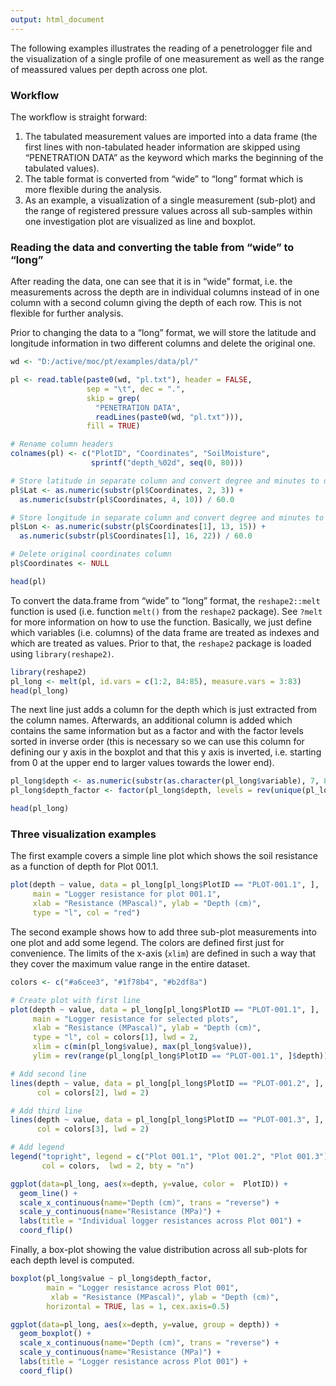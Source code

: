 ```yaml
---
output: html_document
---
```


The following examples illustrates the reading of a penetrologger file and the
visualization of a single profile of one measurement as well as the range of
meassured values per depth across one plot.

### Workflow

The workflow is straight forward:

1. The tabulated measurement values are imported into a data frame (the first lines with non-tabulated header information are skipped using "PENETRATION DATA" as the keyword which marks the beginning of the tabulated values).
2. The table format is converted from "wide" to "long" format which is more flexible during the analysis.
3. As an example, a visualization of a single measurement (sub-plot) and the range of registered pressure values across all sub-samples within one investigation plot are visualized as line and boxplot.


### Reading the data and converting the table from "wide" to "long"
After reading the data, one can see that it is in "wide" format, i.e. the measurements across the depth are in individual columns instead of in one column with a second column giving the depth of each row. This is not flexible for further analysis.

Prior to changing the data to a "long" format, we will store the latitude and longitude information in two different columns and delete the original one.

```r
wd <- "D:/active/moc/pt/examples/data/pl/"

pl <- read.table(paste0(wd, "pl.txt"), header = FALSE, 
                 sep = "\t", dec = ".", 
                 skip = grep(
                   "PENETRATION DATA",
                   readLines(paste0(wd, "pl.txt"))),
                 fill = TRUE)

# Rename column headers
colnames(pl) <- c("PlotID", "Coordinates", "SoilMoisture", 
                  sprintf("depth_%02d", seq(0, 80)))

# Store latitude in separate column and convert degree and minutes to decimal
pl$Lat <- as.numeric(substr(pl$Coordinates, 2, 3)) + 
  as.numeric(substr(pl$Coordinates, 4, 10)) / 60.0

# Store longitude in separate column and convert degree and minutes to decimal
pl$Lon <- as.numeric(substr(pl$Coordinates[1], 13, 15)) + 
  as.numeric(substr(pl$Coordinates[1], 16, 22)) / 60.0

# Delete original coordinates column
pl$Coordinates <- NULL

head(pl)
```

To convert the data.frame from "wide" to "long" format, the ``reshape2::melt`` function is used (i.e. function ``melt()`` from the ``reshape2`` package). See ``?melt`` for more information on how to use the function. Basically, we just define which variables (i.e. columns) of the data frame are treated as indexes and which are treated as values. Prior to that, the ``reshape2`` package is loaded using ``library(reshape2)``.

```r
library(reshape2)
pl_long <- melt(pl, id.vars = c(1:2, 84:85), measure.vars = 3:83)
head(pl_long)
```

The next line just adds a column for the depth which is just extracted from the column names. Afterwards, an additional column is added which contains the same information but as a factor and with the factor levels sorted in inverse order (this is necessary so we can use this column for defining our y axis in the boxplot and that this y axis is inverted, i.e. starting from 0 at the upper end to larger values towards the lower end).

```r
pl_long$depth <- as.numeric(substr(as.character(pl_long$variable), 7, 8))
pl_long$depth_factor <- factor(pl_long$depth, levels = rev(unique(pl_long$depth)))

head(pl_long)
```

### Three visualization examples

The first example covers a simple line plot which shows the soil resistance as a function of depth for Plot 001.1.
```r
plot(depth ~ value, data = pl_long[pl_long$PlotID == "PLOT-001.1", ], 
     main = "Logger resistance for plot 001.1",
     xlab = "Resistance (MPascal)", ylab = "Depth (cm)",
     type = "l", col = "red")
```

The second example shows how to add three sub-plot measurements into one plot and add some legend. The colors are defined first just for convenience. The limits of the x-axis (``xlim``) are defined in such a way that they cover the maximum value range in the entire dataset.
```r
colors <- c("#a6cee3", "#1f78b4", "#b2df8a")

# Create plot with first line
plot(depth ~ value, data = pl_long[pl_long$PlotID == "PLOT-001.1", ],
     main = "Logger resistance for selected plots",
     xlab = "Resistance (MPascal)", ylab = "Depth (cm)",
     type = "l", col = colors[1], lwd = 2,
     xlim = c(min(pl_long$value), max(pl_long$value)),
     ylim = rev(range(pl_long[pl_long$PlotID == "PLOT-001.1", ]$depth)))

# Add second line
lines(depth ~ value, data = pl_long[pl_long$PlotID == "PLOT-001.2", ], 
      col = colors[2], lwd = 2)

# Add third line
lines(depth ~ value, data = pl_long[pl_long$PlotID == "PLOT-001.3", ], 
      col = colors[3], lwd = 2)

# Add legend
legend("topright", legend = c("Plot 001.1", "Plot 001.2", "Plot 001.3"), 
       col = colors,  lwd = 2, bty = "n")
```

```r
ggplot(data=pl_long, aes(x=depth, y=value, color =  PlotID)) + 
  geom_line() + 
  scale_x_continuous(name="Depth (cm)", trans = "reverse") + 
  scale_y_continuous(name="Resistance (MPa)") + 
  labs(title = "Individual logger resistances across Plot 001") + 
  coord_flip()
```

Finally, a box-plot showing the value distribution across all sub-plots for each depth level is computed.
```r
boxplot(pl_long$value ~ pl_long$depth_factor,
        main = "Logger resistance across Plot 001",
         xlab = "Resistance (MPascal)", ylab = "Depth (cm)",
        horizontal = TRUE, las = 1, cex.axis=0.5)

```

```r
ggplot(data=pl_long, aes(x=depth, y=value, group = depth)) + 
  geom_boxplot() + 
  scale_x_continuous(name="Depth (cm)", trans = "reverse") + 
  scale_y_continuous(name="Resistance (MPa)") + 
  labs(title = "Logger resistance across Plot 001") + 
  coord_flip()
```